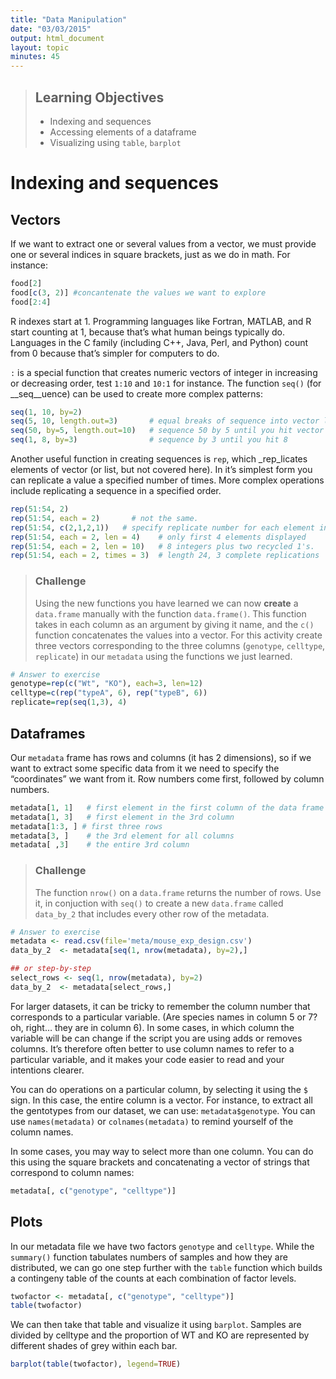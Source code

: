 ```yaml
---
title: "Data Manipulation"
date: "03/03/2015"
output: html_document
layout: topic
minutes: 45
---
```


> ## Learning Objectives {.objectives}
> * Indexing and sequences
> * Accessing elements of a dataframe
> * Visualizing using `table`, `barplot`


# Indexing and sequences

## Vectors

If we want to extract one or several values from a vector, we must provide one
or several indices in square brackets, just as we do in math. For instance:

```r
food[2]
food[c(3, 2)] #concantenate the values we want to explore
food[2:4]
```

R indexes start at 1. Programming languages like Fortran, MATLAB, and R start
counting at 1, because that's what human beings typically do. Languages in the C
family (including C++, Java, Perl, and Python) count from 0 because that's
simpler for computers to do.

`:` is a special function that creates numeric vectors of integer in increasing
or decreasing order, test `1:10` and `10:1` for instance. The function `seq()`
(for __seq__uence) can be used to create more complex patterns:

```r
seq(1, 10, by=2)
seq(5, 10, length.out=3)       # equal breaks of sequence into vector length = length.out
seq(50, by=5, length.out=10)   # sequence 50 by 5 until you hit vector length = length.out
seq(1, 8, by=3)                # sequence by 3 until you hit 8
```
Another useful function in creating sequences is `rep`, which _rep_licates elements of vector (or list, but not covered here). In it's simplest form you can replicate a value a specified number of times. More complex operations include replicating a sequence in a specified order.

```r
rep(51:54, 2)
rep(51:54, each = 2)       # not the same.
rep(51:54, c(2,1,2,1))   # specify replicate number for each element individually
rep(51:54, each = 2, len = 4)    # only first 4 elements displayed
rep(51:54, each = 2, len = 10)   # 8 integers plus two recycled 1's.
rep(51:54, each = 2, times = 3)  # length 24, 3 complete replications
```

> ### Challenge {.challenge}
> Using the new functions you have learned we can now **create** a `data.frame` manually with the function `data.frame()`. This function takes in each column as an argument by giving it name, and the `c()` function concatenates the values into a vector. For this activity create three vectors corresponding to the three columns (`genotype`, `celltype`, `replicate`) in our `metadata` using the functions we just learned. 

```r

# Answer to exercise
genotype=rep(c("Wt", "KO"), each=3, len=12)
celltype=c(rep("typeA", 6), rep("typeB", 6))
replicate=rep(seq(1,3), 4)
```

## Dataframes

Our `metadata` frame has rows and columns (it has 2 dimensions), so if we want to extract some specific data from it we need to specify the "coordinates" we want from it. Row numbers come first, followed by column numbers.

```r
metadata[1, 1]   # first element in the first column of the data frame
metadata[1, 3]   # first element in the 3rd column
metadata[1:3, ] # first three rows
metadata[3, ]    # the 3rd element for all columns
metadata[ ,3]    # the entire 3rd column
```

> ### Challenge {.challenge}
> The function `nrow()` on a `data.frame` returns the number of rows. Use it, in conjuction with `seq()` to create a new `data.frame` called `data_by_2` that includes every other row of the metadata.

```r

# Answer to exercise
metadata <- read.csv(file='meta/mouse_exp_design.csv')
data_by_2  <- metadata[seq(1, nrow(metadata), by=2),]

## or step-by-step
select_rows <- seq(1, nrow(metadata), by=2)
data_by_2  <- metadata[select_rows,]
```
For larger datasets, it can be tricky to remember the column
number that corresponds to a particular variable. (Are species names in column 5
or 7? oh, right... they are in column 6). In some cases, in which column the
variable will be can change if the script you are using adds or removes
columns. It's therefore often better to use column names to refer to a
particular variable, and it makes your code easier to read and your intentions
clearer.

You can do operations on a particular column, by selecting it using the `$`
sign. In this case, the entire column is a vector. For instance, to extract all
the gentotypes from our dataset, we can use: `metadata$genotype`. You can use
`names(metadata)` or `colnames(metadata)` to remind yourself of the column names.

In some cases, you may way to select more than one column. You can do this using
the square brackets and concatenating a vector of strings that correspond to column names: 

```r
metadata[, c("genotype", "celltype")]
```

## Plots
In our metadata file we have two factors `genotype` and `celltype`. While the `summary()` function tabulates numbers of samples and how they are distributed, we can go one step further with the `table` function which builds a contingeny table of the counts at each combination of factor levels. 

```r

twofactor <- metadata[, c("genotype", "celltype")]
table(twofactor) 
```

We can then take that table and visualize it using `barplot`. Samples are divided by celltype and the proportion of WT and KO are represented by different shades of grey within each bar.

```r
barplot(table(twofactor), legend=TRUE) 
```
